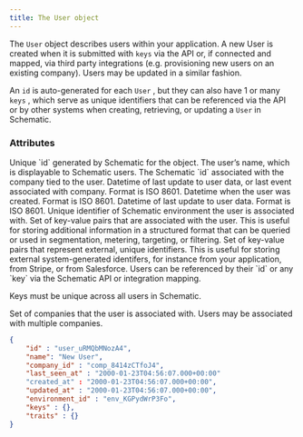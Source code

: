 ```yaml
---
title: The User object
---
```


The `User` object describes users within your application. A new User is created when it is submitted with `keys` via the API or, if connected and mapped, via third party integrations (e.g. provisioning new users on an existing company). Users may be updated in a similar fashion.

An `id` is auto-generated for each `User` , but they can also have 1 or many `keys` , which serve as unique identifiers that can be referenced via the API or by other systems when creating, retrieving, or updating a `User` in Schematic.

### Attributes

<ParamField path="id" type="string">
Unique `id` generated by Schematic for the object.
</ParamField>

<ParamField path="name" type="string">
The user’s name, which is displayable to Schematic users.
</ParamField>

<ParamField path="company" type="string">
The Schematic `id` associated with the company tied to the user.
</ParamField>

<ParamField path="last_seen_at" type="datetime">
Datetime of last update to user data, or last event associated with company. Format is ISO 8601.
</ParamField>

<ParamField path="created_at" type="datetime">
Datetime when the user was created. Format is ISO 8601.
</ParamField>

<ParamField path="updated_at" type="datetime">
Datetime of last update to user data. Format is ISO 8601.
</ParamField>

<ParamField path="environment_id" type="string">
Unique identifier of Schematic environment the user is associated with.
</ParamField>

<ParamField path="traits" type="dictionary">
Set of key-value pairs that are associated with the user. This is useful for storing additional information in a structured format that can be queried or used in segmentation, metering, targeting, or filtering.
</ParamField>

<ParamField path="keys" type="dictionary">
Set of key-value pairs that represent external, unique identifiers. This is useful for storing external system-generated identifers, for instance from your application, from Stripe, or from Salesforce. Users can be referenced by their `id` or any `key` via the Schematic API or integration mapping.

Keys must be unique across all users in Schematic.
</ParamField>

<ParamField path="company-memberships" type="dictionary">
Set of companies that the user is associated with. Users may be associated with multiple companies.
</ParamField>

<Aside>

```json Response
{ 
    "id" : "user_uRMQbMNozA4",
	"name": "New User",
    "company_id" : "comp_8414zCTfoJ4",
    "last_seen_at" : "2000-01-23T04:56:07.000+00:00"
	"created_at" : "2000-01-23T04:56:07.000+00:00",   
	"updated_at" : "2000-01-23T04:56:07.000+00:00",    
	"environment_id" : "env_KGPydWrP3Fo",
    "keys" : {},
	"traits" : {}  
}
```

</Aside>